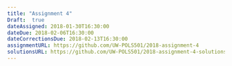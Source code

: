 ```yaml
---
title: "Assignment 4"
Draft:  true
dateAssigned: 2018-01-30T16:30:00
dateDue: 2018-02-06T16:30:00
dateCorrectionsDue: 2018-02-13T16:30:00
assignmentURL: https://github.com/UW-POLS501/2018-assignment-4
solutionsURL: https://github.com/UW-POLS501/2018-assignment-4-solutions
---
```

